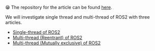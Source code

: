 😁 The repository for the article can be found
[here](https://github.com/icsl-Jeon/simple-ros2-thread/).

We will investigate single thread and multi-thread of ROS2 with three articles.

- [Single-thread of ROS2](threading-ros2/post8)
- [Multi-thread (Reentrant) of ROS2](threading-ros2/post9)
- [Multi-thread (Mutually exclusive) of ROS2](threading-ros2/post10)
